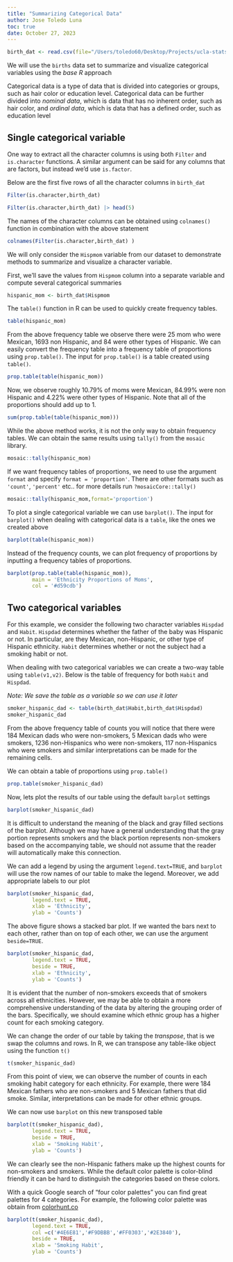 ```yaml
---
title: "Summarizing Categorical Data"
author: Jose Toledo Luna
toc: true
date: October 27, 2023
---
```


```r
birth_dat <- read.csv(file="/Users/toledo60/Desktop/Projects/ucla-stats13/data/births.csv")
```


We will use the `births` data set to summarize and visualize categorical variables using the *base R* approach


Categorical data is a type of data that is divided into categories or groups, such as hair color or education level. Categorical data can be further divided into *nominal data*, which is data that has no inherent order, such as hair color, and *ordinal data*, which is data that has a defined order, such as education level



## Single categorical variable

One way to extract all the character columns is using both `Filter` and `is.character` functions. A similar argument can be said for any columns that are factors, but instead we'd use `is.factor`. 

Below are the first five rows of all the character columns in `birth_dat`

```r
Filter(is.character,birth_dat)
```

```r
Filter(is.character,birth_dat) |> head(5)
```

The names of the character columns can be obtained using `colnames()` function in combination with the above statement

```r
colnames(Filter(is.character,birth_dat) )
```


We will only consider the `Hispmom` variable from our dataset to demonstrate methods to summarize and visualize a character variable.

First, we'll save the values from `Hispmom` column into a separate variable and compute several categorical summaries


```r
hispanic_mom <- birth_dat$Hispmom
```

The `table()` function in R can be used to quickly create frequency tables.

```r
table(hispanic_mom)
```

From the above frequency table we observe there were 25 mom who were Mexican, 1693 non Hispanic, and 84 were other types of Hispanic. We can easily convert the frequency table into a frequency table of proportions using `prop.table()`. The input for `prop.table()` is a table created using `table()`.

```r
prop.table(table(hispanic_mom))
```

Now, we observe roughly 10.79% of moms were Mexican, 84.99% were non Hispanic and 4.22% were other types of Hispanic. Note that all of the proportions should add up to 1. 

```r
sum(prop.table(table(hispanic_mom)))
```


While the above method works, it is not the only way to obtain frequency tables. We can obtain the same results using `tally()` from the `mosaic` library.

```r
mosaic::tally(hispanic_mom)
```

If we want frequency tables of proportions, we need to use the argument `format` and specify `format = 'proportion'`. There are other formats such as `'count'`, `'percent'` etc.. for more details run `?mosaicCore::tally()`

```r
mosaic::tally(hispanic_mom,format='proportion')
```

To plot a single categorical variable we can use `barplot()`. The input for `barplot()` when dealing with categorical data is a `table`, like the ones we created above

```r
barplot(table(hispanic_mom))
```

Instead of the frequency counts, we can plot frequency of proportions by inputting a frequency tables of proportions. 

```r
barplot(prop.table(table(hispanic_mom)),
        main = 'Ethnicity Proportions of Moms',
        col = '#d59cdb')
```


## Two categorical variables

For this example, we consider the following two character variables `Hispdad` and `Habit`. `Hispdad` determines whether the father of the baby was Hispanic or not. In particular, are they Mexican, non-Hispanic, or other type of Hispanic ethnicity. `Habit` determines whether or not the subject had a smoking habit or not.

When dealing with two categorical variables we can create a two-way table using `table(v1,v2)`. Below is the table of frequency for both `Habit` and `Hispdad`.

*Note: We save the table as a variable so we can use it later*

```r
smoker_hispanic_dad <- table(birth_dat$Habit,birth_dat$Hispdad)
smoker_hispanic_dad
```

From the above frequency table of counts you will notice that there were 184 Mexican dads who were non-smokers, 5 Mexican dads who were smokers, 1236 non-Hispanics who were non-smokers, 117 non-Hispanics who were smokers and similar interpretations can be made for the remaining cells.

We can obtain a table of proportions using `prop.table()`

```r
prop.table(smoker_hispanic_dad)
```


Now, lets plot the results of our table using the default `barplot` settings

```r
barplot(smoker_hispanic_dad)
```

It is difficult to understand the meaning of the black and gray filled sections of the barplot. Although we may have a general understanding that the gray portion represents smokers and the black portion represents non-smokers based on the accompanying table, we should not assume that the reader will automatically make this connection.

We can add a legend by using the argument `legend.text=TRUE`, and `barplot` will use the row names of our table to make the legend. Moreover, we add appropriate labels to our plot

```r
barplot(smoker_hispanic_dad,
        legend.text = TRUE,
        xlab = 'Ethnicity',
        ylab = 'Counts')
```


The above figure shows a stacked bar plot. If we wanted the bars next to each other, rather than on top of each other, we can use the argument `beside=TRUE`. 


```r
barplot(smoker_hispanic_dad,
        legend.text = TRUE,
        beside = TRUE,
        xlab = 'Ethnicity',
        ylab = 'Counts')
```


It is evident that the number of non-smokers exceeds that of smokers across all ethnicities. However, we may be able to obtain a more comprehensive understanding of the data by altering the grouping order of the bars. Specifically, we should examine which ethnic group has a higher count for each smoking category.


We can change the order of our table by taking the *transpose*, that is we swap the columns and rows. In R, we can transpose any table-like object using the function `t()`

```r
t(smoker_hispanic_dad)
```

From this point of view, we can observe the number of counts in each smoking habit category for each ethnicity. For example, there were 184 Mexican fathers who are non-smokers and 5 Mexican fathers that did smoke. Similar, interpretations can be made for other ethnic groups.

We can now use `barplot` on this new transposed table

```r
barplot(t(smoker_hispanic_dad),
        legend.text = TRUE,
        beside = TRUE,
        xlab = 'Smoking Habit',
        ylab = 'Counts')
```

We can clearly see the non-Hispanic fathers make up the highest counts for non-smokers and smokers. While the default color palette is color-blind friendly it can be hard to distinguish the categories based on these colors. 


With a quick Google search of "four color palettes" you can find great palettes for 4 categories. For example, the following color palette was obtain from [colorhunt.co](https://colorhunt.co)

```r
barplot(t(smoker_hispanic_dad),
        legend.text = TRUE,
        col =c('#4E6E81','#F9DBBB','#FF0303','#2E3840'),
        beside = TRUE,
        xlab = 'Smoking Habit',
        ylab = 'Counts')
```

